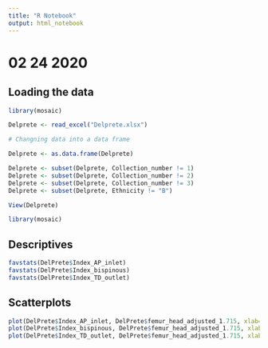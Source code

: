 ```yaml
---
title: "R Notebook"
output: html_notebook
---
```


# 02 24 2020

## Loading the data

```r
library(mosaic)
```


```r
Delprete <- read_excel("Delprete.xlsx")

# Changning data into a data frame

Delprete <- as.data.frame(Delprete)

Delprete <- subset(Delprete, Collection_number != 1)
Delprete <- subset(Delprete, Collection_number != 2)
Delprete <- subset(Delprete, Collection_number != 3)
Delprete <- subset(Delprete, Ethnicity != "B")

View(Delprete)

library(mosaic)

```

## Descriptives

```r
favstats(DelPrete$Index_AP_inlet)
favstats(DelPrete$Index_bispinous)
favstats(DelPrete$Index_TD_outlet)
```

## Scatterplots
```r
plot(DelPrete$Index_AP_inlet, DelPrete$femur_head_adjusted_1.715, xlab="AP Inlet", ylab="Femur Head Adjusted")
plot(DelPrete$Index_bispinous, DelPrete$femur_head_adjusted_1.715, xlab="Bispinous", ylab ="Femur Head Adjusted")
plot(DelPrete$Index_TD_outlet, DelPrete$femur_head_adjusted_1.715, xlab="TD Outlet", ylab="Femur Head Adjusted")
```

